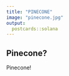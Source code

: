 ```yaml
---
title: "PINECONE"
image: "pinecone.jpg"
output:
  postcards::solana
---
```

 
## Pinecone?

Pinecone!
